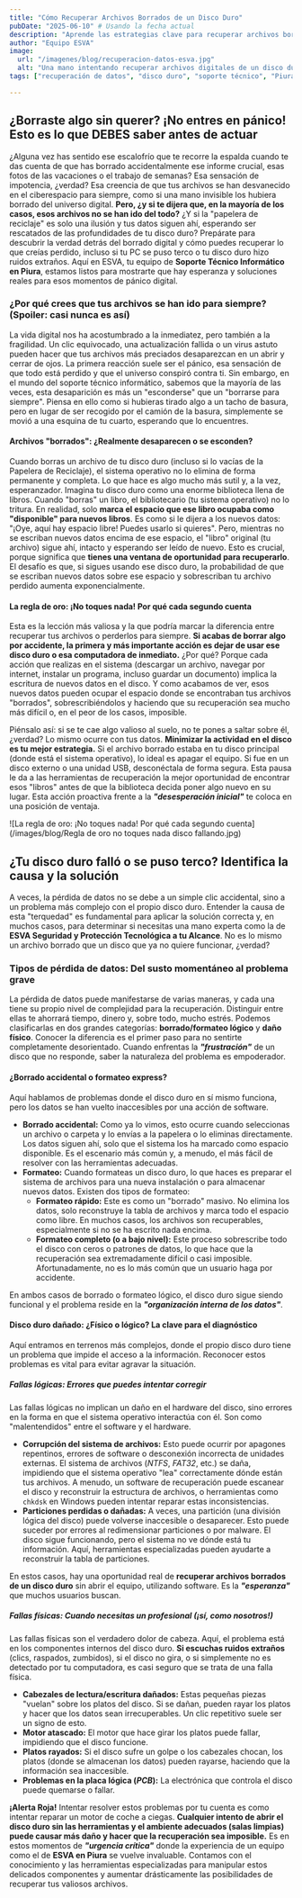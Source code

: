 ```yaml
---
title: "Cómo Recuperar Archivos Borrados de un Disco Duro"
pubDate: "2025-06-10" # Usando la fecha actual
description: "Aprende las estrategias clave para recuperar archivos borrados de tu disco duro, identifica los tipos de pérdida de datos y descubre cuándo es crucial buscar ayuda profesional en Piura, Perú."
author: "Equipo ESVA"
image: 
  url: "/imagenes/blog/recuperacion-datos-esva.jpg"
  alt: "Una mano intentando recuperar archivos digitales de un disco duro con una interfaz de datos."
tags: ["recuperación de datos", "disco duro", "soporte técnico", "Piura", "archivos borrados", "prevención"]

---
```


## ¿Borraste algo sin querer? ¡No entres en pánico! Esto es lo que DEBES saber antes de actuar

¿Alguna vez has sentido ese escalofrío que te recorre la espalda cuando te das cuenta de que has borrado accidentalmente ese informe crucial, esas fotos de las vacaciones o el trabajo de semanas? Esa sensación de impotencia, ¿verdad? Esa creencia de que tus archivos se han desvanecido en el ciberespacio para siempre, como si una mano invisible los hubiera borrado del universo digital. **Pero, ¿y si te dijera que, en la mayoría de los casos, esos archivos no se han ido del todo?** ¿Y si la "papelera de reciclaje" es solo una ilusión y tus datos siguen ahí, esperando ser rescatados de las profundidades de tu disco duro? Prepárate para descubrir la verdad detrás del borrado digital y cómo puedes recuperar lo que creías perdido, incluso si tu PC se puso terco o tu disco duro hizo ruidos extraños. Aquí en ESVA, tu equipo de **Soporte Técnico Informático en Piura**, estamos listos para mostrarte que hay esperanza y soluciones reales para esos momentos de pánico digital.

### ¿Por qué crees que tus archivos se han ido para siempre? (Spoiler: casi nunca es así)

La vida digital nos ha acostumbrado a la inmediatez, pero también a la fragilidad. Un clic equivocado, una actualización fallida o un virus astuto pueden hacer que tus archivos más preciados desaparezcan en un abrir y cerrar de ojos. La primera reacción suele ser el pánico, esa sensación de que todo está perdido y que el universo conspiró contra ti. Sin embargo, en el mundo del soporte técnico informático, sabemos que la mayoría de las veces, esta desaparición es más un "esconderse" que un "borrarse para siempre". Piensa en ello como si hubieras tirado algo a un tacho de basura, pero en lugar de ser recogido por el camión de la basura, simplemente se movió a una esquina de tu cuarto, esperando que lo encuentres.

#### Archivos "borrados": ¿Realmente desaparecen o se esconden?

Cuando borras un archivo de tu disco duro (incluso si lo vacías de la Papelera de Reciclaje), el sistema operativo no lo elimina de forma permanente y completa. Lo que hace es algo mucho más sutil y, a la vez, esperanzador. Imagina tu disco duro como una enorme biblioteca llena de libros. Cuando "borras" un libro, el bibliotecario (tu sistema operativo) no lo tritura. En realidad, solo **marca el espacio que ese libro ocupaba como "disponible" para nuevos libros**. Es como si le dijera a los nuevos datos: "¡Oye, aquí hay espacio libre! Puedes usarlo si quieres". Pero, mientras no se escriban nuevos datos encima de ese espacio, el "libro" original (tu archivo) sigue ahí, intacto y esperando ser leído de nuevo. Esto es crucial, porque significa que **tienes una ventana de oportunidad para recuperarlo**. El desafío es que, si sigues usando ese disco duro, la probabilidad de que se escriban nuevos datos sobre ese espacio y sobrescriban tu archivo perdido aumenta exponencialmente.

#### La regla de oro: ¡No toques nada! Por qué cada segundo cuenta

Esta es la lección más valiosa y la que podría marcar la diferencia entre recuperar tus archivos o perderlos para siempre. **Si acabas de borrar algo por accidente, la primera y más importante acción es dejar de usar ese disco duro o esa computadora de inmediato.** ¿Por qué? Porque cada acción que realizas en el sistema (descargar un archivo, navegar por internet, instalar un programa, incluso guardar un documento) implica la escritura de nuevos datos en el disco. Y como acabamos de ver, esos nuevos datos pueden ocupar el espacio donde se encontraban tus archivos "borrados", sobrescribiéndolos y haciendo que su recuperación sea mucho más difícil o, en el peor de los casos, imposible.

Piénsalo así: si se te cae algo valioso al suelo, no te pones a saltar sobre él, ¿verdad? Lo mismo ocurre con tus datos. **Minimizar la actividad en el disco es tu mejor estrategia.** Si el archivo borrado estaba en tu disco principal (donde está el sistema operativo), lo ideal es apagar el equipo. Si fue en un disco externo o una unidad USB, desconéctala de forma segura. Esta pausa le da a las herramientas de recuperación la mejor oportunidad de encontrar esos "libros" antes de que la biblioteca decida poner algo nuevo en su lugar. Esta acción proactiva frente a la ***"desesperación inicial"*** te coloca en una posición de ventaja.

![La regla de oro: ¡No toques nada! Por qué cada segundo cuenta](/images/blog/Regla de oro no toques nada disco fallando.jpg)

## ¿Tu disco duro falló o se puso terco? Identifica la causa y la solución

A veces, la pérdida de datos no se debe a un simple clic accidental, sino a un problema más complejo con el propio disco duro. Entender la causa de esta "terquedad" es fundamental para aplicar la solución correcta y, en muchos casos, para determinar si necesitas una mano experta como la de **ESVA Seguridad y Protección Tecnológica a tu Alcance**. No es lo mismo un archivo borrado que un disco que ya no quiere funcionar, ¿verdad?

### Tipos de pérdida de datos: Del susto momentáneo al problema grave

La pérdida de datos puede manifestarse de varias maneras, y cada una tiene su propio nivel de complejidad para la recuperación. Distinguir entre ellas te ahorrará tiempo, dinero y, sobre todo, mucho estrés. Podemos clasificarlas en dos grandes categorías: **borrado/formateo lógico** y **daño físico**. Conocer la diferencia es el primer paso para no sentirte completamente desorientado. Cuando enfrentas la ***"frustración"*** de un disco que no responde, saber la naturaleza del problema es empoderador.

#### ¿Borrado accidental o formateo express?

Aquí hablamos de problemas donde el disco duro en sí mismo funciona, pero los datos se han vuelto inaccesibles por una acción de software.

* **Borrado accidental:** Como ya lo vimos, esto ocurre cuando seleccionas un archivo o carpeta y lo envías a la papelera o lo eliminas directamente. Los datos siguen ahí, solo que el sistema los ha marcado como espacio disponible. Es el escenario más común y, a menudo, el más fácil de resolver con las herramientas adecuadas.
* **Formateo:** Cuando formateas un disco duro, lo que haces es preparar el sistema de archivos para una nueva instalación o para almacenar nuevos datos. Existen dos tipos de formateo:
    * **Formateo rápido:** Este es como un "borrado" masivo. No elimina los datos, solo reconstruye la tabla de archivos y marca todo el espacio como libre. En muchos casos, los archivos son recuperables, especialmente si no se ha escrito nada encima.
    * **Formateo completo (o a bajo nivel):** Este proceso sobrescribe todo el disco con ceros o patrones de datos, lo que hace que la recuperación sea extremadamente difícil o casi imposible. Afortunadamente, no es lo más común que un usuario haga por accidente.

En ambos casos de borrado o formateo lógico, el disco duro sigue siendo funcional y el problema reside en la ***"organización interna de los datos"***.

#### Disco duro dañado: ¿Físico o lógico? La clave para el diagnóstico

Aquí entramos en terrenos más complejos, donde el propio disco duro tiene un problema que impide el acceso a la información. Reconocer estos problemas es vital para evitar agravar la situación.

##### Fallas lógicas: Errores que puedes intentar corregir

Las fallas lógicas no implican un daño en el hardware del disco, sino errores en la forma en que el sistema operativo interactúa con él. Son como "malentendidos" entre el software y el hardware.

* **Corrupción del sistema de archivos:** Esto puede ocurrir por apagones repentinos, errores de software o desconexión incorrecta de unidades externas. El sistema de archivos (*NTFS*, *FAT32*, etc.) se daña, impidiendo que el sistema operativo "lea" correctamente dónde están tus archivos. A menudo, un software de recuperación puede escanear el disco y reconstruir la estructura de archivos, o herramientas como `chkdsk` en Windows pueden intentar reparar estas inconsistencias.
* **Particiones perdidas o dañadas:** A veces, una partición (una división lógica del disco) puede volverse inaccesible o desaparecer. Esto puede suceder por errores al redimensionar particiones o por malware. El disco sigue funcionando, pero el sistema no ve dónde está tu información. Aquí, herramientas especializadas pueden ayudarte a reconstruir la tabla de particiones.

En estos casos, hay una oportunidad real de **recuperar archivos borrados de un disco duro** sin abrir el equipo, utilizando software. Es la ***"esperanza"*** que muchos usuarios buscan.

##### Fallas físicas: Cuando necesitas un profesional (¡sí, como nosotros!)

Las fallas físicas son el verdadero dolor de cabeza. Aquí, el problema está en los componentes internos del disco duro. **Si escuchas ruidos extraños** (clics, raspados, zumbidos), si el disco no gira, o si simplemente no es detectado por tu computadora, es casi seguro que se trata de una falla física.

* **Cabezales de lectura/escritura dañados:** Estas pequeñas piezas "vuelan" sobre los platos del disco. Si se dañan, pueden rayar los platos y hacer que los datos sean irrecuperables. Un clic repetitivo suele ser un signo de esto.
* **Motor atascado:** El motor que hace girar los platos puede fallar, impidiendo que el disco funcione.
* **Platos rayados:** Si el disco sufre un golpe o los cabezales chocan, los platos (donde se almacenan los datos) pueden rayarse, haciendo que la información sea inaccesible.
* **Problemas en la placa lógica (*PCB*):** La electrónica que controla el disco puede quemarse o fallar.

**¡Alerta Roja!** Intentar resolver estos problemas por tu cuenta es como intentar reparar un motor de coche a ciegas. **Cualquier intento de abrir el disco duro sin las herramientas y el ambiente adecuados (salas limpias) puede causar más daño y hacer que la recuperación sea imposible.** Es en estos momentos de ***"urgencia crítica"*** donde la experiencia de un equipo como el de **ESVA en Piura** se vuelve invaluable. Contamos con el conocimiento y las herramientas especializadas para manipular estos delicados componentes y aumentar drásticamente las posibilidades de recuperar tus valiosos archivos.